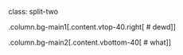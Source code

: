 class: split-two

.column.bg-main1[.content.vtop-40.right[
# dewd
]]

.column.bg-main2[.content.vbottom-40[
# what
]]